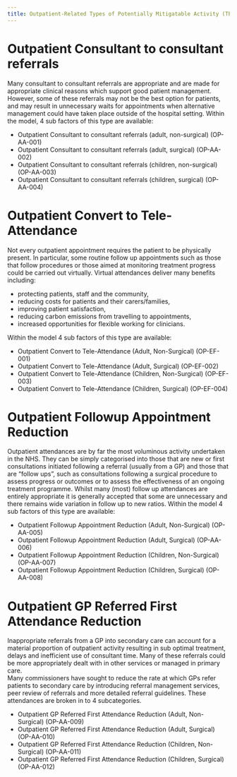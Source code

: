 ```yaml
---
title: Outpatient-Related Types of Potentially Mitigatable Activity (TPMAs)
---
```


# Outpatient Consultant to consultant referrals

Many consultant to consultant referrals are appropriate and are made for appropriate clinical reasons which support good patient management. 
However, some of these referrals may not be the best option for patients, and may result in unnecessary waits for appointments when alternative management could have taken place outside of the hospital setting. 
Within the model, 4 sub factors of this type are available:

- Outpatient Consultant to consultant referrals (adult, non-surgical) (OP-AA-001)
- Outpatient Consultant to consultant referrals (adult, surgical) (OP-AA-002)
- Outpatient Consultant to consultant referrals (children, non-surgical) (OP-AA-003)
- Outpatient Consultant to consultant referrals (children, surgical) (OP-AA-004)

# Outpatient Convert to Tele-Attendance

Not every outpatient appointment requires the patient to be physically present. 
In particular, some routine follow up appointments such as those that follow procedures or those aimed at monitoring treatment progress could be carried out virtually. 
Virtual attendances deliver many benefits including:

- protecting patients, staff and the community, 
- reducing costs for patients and their carers/families, 
- improving patient satisfaction,
- reducing carbon emissions from travelling to appointments,
- increased opportunities for flexible working for clinicians.

Within the model 4 sub factors of this type are available:

- Outpatient Convert to Tele-Attendance (Adult, Non-Surgical) (OP-EF-001)
- Outpatient Convert to Tele-Attendance (Adult, Surgical) (OP-EF-002)
- Outpatient Convert to Tele-Attendance (Children, Non-Surgical) (OP-EF-003)
- Outpatient Convert to Tele-Attendance (Children, Surgical) (OP-EF-004)

# Outpatient Followup Appointment Reduction

Outpatient attendances are by far the most voluminous activity undertaken in the NHS. 
They can be simply categorised into those that are new or first consultations initiated following a referral (usually from a GP) and those that are "follow ups", such as consultations following a surgical procedure to assess progress or outcomes or to assess the effectiveness of an ongoing treatment programme.
Whilst many (most) follow up attendances are entirely appropriate it is generally accepted that some are unnecessary and there remains wide variation in follow up to new ratios. 
Within the model 4 sub factors of this type are available:

- Outpatient Followup Appointment Reduction (Adult, Non-Surgical) (OP-AA-005)
- Outpatient Followup Appointment Reduction (Adult, Surgical) (OP-AA-006)
- Outpatient Followup Appointment Reduction (Children, Non-Surgical) (OP-AA-007)
- Outpatient Followup Appointment Reduction (Children, Surgical) (OP-AA-008)

# Outpatient GP Referred First Attendance Reduction

Inappropriate referrals from a GP into secondary care can account for a material proportion of outpatient activity resulting in sub optimal treatment, delays and inefficient use of consultant time. 
Many of these referrals could be more appropriately dealt with in other services or managed in primary care.  
Many commissioners have sought to reduce the rate at which GPs refer patients to secondary care by introducing referral management services, peer review of referrals and more detailed referral guidelines. 
These attendances are broken in to 4 subcategories.

- Outpatient GP Referred First Attendance Reduction (Adult, Non-Surgical) (OP-AA-009)
- Outpatient GP Referred First Attendance Reduction (Adult, Surgical) (OP-AA-010)
- Outpatient GP Referred First Attendance Reduction (Children, Non-Surgical) (OP-AA-011)
- Outpatient GP Referred First Attendance Reduction (Children, Surgical) (OP-AA-012)
